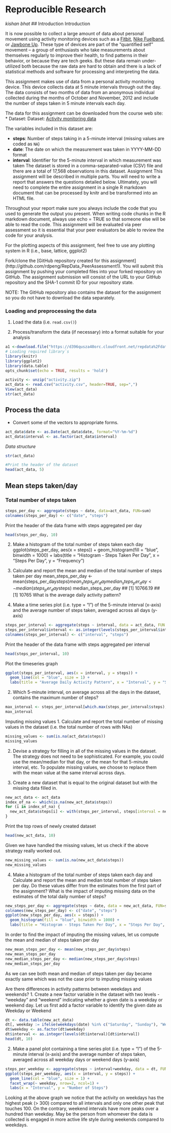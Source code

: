 # **Reproducible Research**
*kishan bhat*
## Introduction
Introduction

It is now possible to collect a large amount of data about personal movement using activity monitoring devices such as a [Fitbit](http://www.fitbit.com/), [Nike Fuelband](http://www.nike.com/us/en_us/c/nikeplus-fuelband), or [Jawbone Up](https://jawbone.com/up). These type of devices are part of the “quantified self” movement – a group of enthusiasts who take measurements about themselves regularly to improve their health, to find patterns in their behavior, or because they are tech geeks. But these data remain under-utilized both because the raw data are hard to obtain and there is a lack of statistical methods and software for processing and interpreting the data.

This assignment makes use of data from a personal activity monitoring device. This device collects data at 5 minute intervals through out the day. The data consists of two months of data from an anonymous individual collected during the months of October and November, 2012 and include the number of steps taken in 5 minute intervals each day.

The data for this assignment can be downloaded from the course web site:
* Dataset: Dataset: [Activity monitoring data](https://d396qusza40orc.cloudfront.net/repdata%2Fdata%2Factivity.zip)

The variables included in this dataset are:

* **steps**: Number of steps taking in a 5-minute interval (missing
    values are coded as `NA`)
* **date**: The date on which the measurement was taken in YYYY-MM-DD format
* **interval**: Identifier for the 5-minute interval in which measurement was taken
The dataset is stored in a comma-separated-value (CSV) file and there are a total of 17,568 observations in this dataset.
Assignment
This assignment will be described in multiple parts. You will need to write a report that answers the questions detailed below. Ultimately, you will need to complete the entire assignment in a single R markdown document that can be processed by knitr and be transformed into an HTML file.

Throughout your report make sure you always include the code that you used to generate the output you present. When writing code chunks in the R markdown document, always use echo = TRUE so that someone else will be able to read the code. This assignment will be evaluated via peer assessment so it is essential that your peer evaluators be able to review the code for your analysis.

For the plotting aspects of this assignment, feel free to use any plotting system in R (i.e., base, lattice, ggplot2)

Fork/clone the [GitHub repository created for this assignment] (http://github.com/rdpeng/RepData_PeerAssessment1). You will submit this assignment by pushing your completed files into your forked repository on GitHub. The assignment submission will consist of the URL to your GitHub repository and the SHA-1 commit ID for your repository state.

NOTE: The GitHub repository also contains the dataset for the assignment so you do not have to download the data separately.

### Loading and preprocessing the data
1. Load the data (i.e. `read.csv()`)

2. Process/transform the data (if necessary) into a format suitable for your analysis
```r
a1 <-download.file("https://d396qusza40orc.cloudfront.net/repdata%2Fdata%2Factivity.zip",destfile = "activity.zip")
# Loading required library`s
library(knitr)
library(ggplot2)
library(data.table)
opts_chunk$set(echo = TRUE, results = 'hold')
```

```r
activity <- unzip("activity.zip")
act_data <- read.csv("activity.csv", header=TRUE, sep=",")
View(act_data)
str(act_data)
```

## **Process the data**
* Convert some of the vectors to appropriate forms.
```r
act_data$date <- as.Date(act_data$date, format="%Y-%m-%d")
act_data$interval <- as.factor(act_data$interval)
```

*Data structure*
```r
str(act_data)

#Print the header of the dataset
head(act_data, 5)
```

## **Mean steps taken/day**
### Total number of steps taken
```r

steps_per_day <- aggregate(steps ~ date, data=act_data, FUN=sum)
colnames(steps_per_day) <- c("date", "steps")
```
Print the header of the data frame with steps aggregated per day
```r
head(steps_per_day, 10)
```

2. Make a histogram of the total number of steps taken each day
ggplot(steps_per_day, aes(x = steps)) + 
  geom_histogram(fill = "blue", binwidth = 1000) + 
  labs(title = "Histogram - Steps Taken Per Day", x = "Steps Per Day", y = "Frequency")


3. Calculate and report the mean and median of the total number of steps taken per day
mean_steps_per_day <- mean(steps_per_day$steps)
mean_steps_per_day
median_steps_per_day <- median(steps_per_day$steps)
median_steps_per_day
## [1] 10766.19
## [1] 10765
What is the average daily activity pattern?
1. Make a time series plot (i.e. type = “l”) of the 5-minute interval (x-axis) and the average number of steps taken, averaged across all days (y-axis)
```r

steps_per_interval <- aggregate(steps ~ interval, data = act_data, FUN = mean, na.rm = TRUE)
steps_per_interval$interval <- as.integer(levels(steps_per_interval$interval)[steps_per_interval$interval])
colnames(steps_per_interval) <- c("interval", "steps")
```

Print the header of the data frame with steps aggregated per interval
```r
head(steps_per_interval, 10)
```
Plot the timeseries graph
```r
ggplot(steps_per_interval, aes(x = interval, y = steps)) + 
  geom_line(col = "blue", size = 1) + 
  labs(title = "Average Daily Activity Pattern", x = "Interval", y = "Steps")
```

2. Which 5-minute interval, on average across all the days in the dataset, contains the maximum number of steps?
```r
max_interval <- steps_per_interval[which.max(steps_per_interval$steps),]
max_interval
```

Imputing missing values
1. Calculate and report the total number of missing values in the dataset (i.e. the total number of rows with NAs)
```r
missing_values <- sum(is.na(act_data$steps))
missing_values
```
2. Devise a strategy for filling in all of the missing values in the dataset. The strategy does not need to be sophisticated. For example, you could use the mean/median for that day, or the mean for that 5-minute interval, etc.
To populate missing values, we choose to replace them with the mean value at the same interval across days.

3. Create a new dataset that is equal to the original dataset but with the missing data filled in.
```r
new_act_data <- act_data
index_of_na <- which(is.na(new_act_data$steps))
for (i in index_of_na) {
  new_act_data$steps[i] <- with(steps_per_interval, steps[interval = new_act_data$interval[i]])
}
```
Print the top rows of newly created dataset
```r
head(new_act_data, 10)
```
Given we have handled the missing values, let us check if the above strategy really worked out.
```r
new_missing_values <- sum(is.na(new_act_data$steps))
new_missing_values
```
4. Make a histogram of the total number of steps taken each day and Calculate and report the mean and median total number of steps taken per day. Do these values differ from the estimates from the first part of the assignment? What is the impact of imputing missing data on the estimates of the total daily number of steps?
```r
new_steps_per_day <- aggregate(steps ~ date, data = new_act_data, FUN=sum)
colnames(new_steps_per_day) <- c("date", "steps")
ggplot(new_steps_per_day, aes(x = steps)) + 
  geom_histogram(fill = "blue", binwidth = 1000) + 
  labs(title = "Histogram - Steps Taken Per Day", x = "Steps Per Day", y = "Frequency")
```

In order to find the impact of imputing the missing values, let us compute the mean and median of steps taken per day
```r
new_mean_steps_per_day <- mean(new_steps_per_day$steps)
new_mean_steps_per_day
new_median_steps_per_day <- median(new_steps_per_day$steps)
new_median_steps_per_day
```
As we can see both mean and median of steps taken per day became exactly same which was not the case prior to imputing missing values

Are there differences in activity patterns between weekdays and weekends?
1. Create a new factor variable in the dataset with two levels - “weekday” and “weekend” indicating whether a given date is a weekday or weekend day.
Let us first add a factor variable to identify the given date as Weekday or Weekend
```r
dt <- data.table(new_act_data)
dt[, weekday := ifelse(weekdays(date) %in% c("Saturday", "Sunday"), "Weekend", "Weekday")]
dt$weekday <- as.factor(dt$weekday)
dt$interval <- as.integer(levels(dt$interval)[dt$interval])
head(dt, 10)
```
2. Make a panel plot containing a time series plot (i.e. type = “l”) of the 5-minute interval (x-axis) and the average number of steps taken, averaged across all weekday days or weekend days (y-axis)
```r
steps_per_weekday <- aggregate(steps ~ interval+weekday, data = dt, FUN = mean)
ggplot(steps_per_weekday, aes(x = interval, y = steps)) + 
  geom_line(col = "blue", size = 1) + 
  facet_wrap(~ weekday, nrow=2, ncol=1) + 
  labs(x = "Interval", y = "Number of Steps")
```

Looking at the above graph we notice that the activity on weekdays has the highest peak (> 300) compared to all intervals and only one other peak that touches 100. On the contrary, weekend intervals have more peaks over a hundred than weekday. May be the person from whomever the data is collected is engaged in more active life style during weekends compared to weekdays.







































